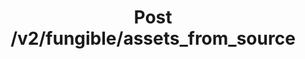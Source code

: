 ---
title: Post /v2/fungible/assets_from_source
openapi: swagger post /v2/fungible/assets_from_source
---